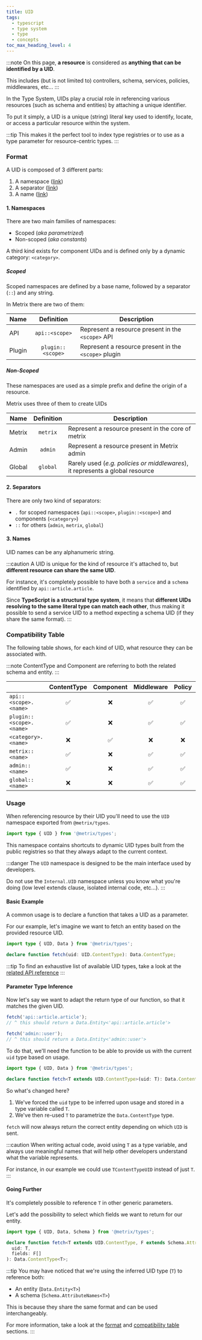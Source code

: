 ```yaml
---
title: UID
tags:
  - typescript
  - type system
  - type
  - concepts
toc_max_heading_level: 4
---
```


:::note
On this page, **a resource** is considered as **anything that can be identified by a UID**.

This includes (but is not limited to) controllers, schema, services, policies, middlewares, etc...
:::

In the Type System, UIDs play a crucial role in referencing various resources (such as schema and entities) by attaching a unique identifier.

To put it simply, a UID is a unique (string) literal key used to identify, locate, or access a particular resource within the system.

:::tip
This makes it the perfect tool to index type registries or to use as a type parameter for resource-centric types.
:::

### Format

A UID is composed of 3 different parts:

1. A namespace ([link](#1-namespaces))
2. A separator ([link](#2-separators))
3. A name ([link](#3-names))

#### 1. Namespaces

There are two main families of namespaces:

- Scoped (_aka parametrized_)
- Non-scoped (_aka constants_)

A third kind exists for component UIDs and is defined only by a dynamic category: `<category>`.

##### Scoped

Scoped namespaces are defined by a base name, followed by a separator (`::`) and any string.

In Metrix there are two of them:

| Name   |    Definition     | Description                                          |
| ------ | :---------------: | ---------------------------------------------------- |
| API    |  `api::<scope>`   | Represent a resource present in the `<scope>` API    |
| Plugin | `plugin::<scope>` | Represent a resource present in the `<scope>` plugin |

##### Non-Scoped

These namespaces are used as a simple prefix and define the origin of a resource.

Metrix uses three of them to create UIDs

| Name   | Definition | Description                                                                   |
| ------ | :--------: | ----------------------------------------------------------------------------- |
| Metrix |  `metrix`  | Represent a resource present in the core of metrix                            |
| Admin  |  `admin`   | Represent a resource present in Metrix admin                                  |
| Global |  `global`  | Rarely used (_e.g. policies or middlewares_), it represents a global resource |

#### 2. Separators

There are only two kind of separators:

- `.` for scoped namespaces (`api::<scope>`, `plugin::<scope>`) and components (`<category>`)
- `::` for others (`admin`, `metrix`, `global`)

#### 3. Names

UID names can be any alphanumeric string.

:::caution
A UID is unique for the kind of resource it's attached to, but **different resource can share the same UID**.

For instance, it's completely possible to have both a `service` and a `schema` identified by `api::article.article`.

Since **TypeScript is a structural type system**, it means that **different UIDs resolving to the same literal type can match each other**, thus making it possible to send a service UID to a method expecting a schema UID (if they share the same format).
:::

### Compatibility Table

The following table shows, for each kind of UID, what resource they can be associated with.

:::note
ContentType and Component are referring to both the related schema and entity.
:::

|                          |    ContentType     |     Component      |     Middleware     |       Policy       |     Controller     |      Service       |
| ------------------------ | :----------------: | :----------------: | :----------------: | :----------------: | :----------------: | :----------------: |
| `api::<scope>.<name>`    | :white_check_mark: |        :x:         | :white_check_mark: | :white_check_mark: | :white_check_mark: | :white_check_mark: |
| `plugin::<scope>.<name>` | :white_check_mark: |        :x:         | :white_check_mark: | :white_check_mark: | :white_check_mark: | :white_check_mark: |
| `<category>.<name>`      |        :x:         | :white_check_mark: |        :x:         |        :x:         |        :x:         |        :x:         |
| `metrix::<name>`         | :white_check_mark: |        :x:         | :white_check_mark: | :white_check_mark: |        :x:         |        :x:         |
| `admin::<name>`          | :white_check_mark: |        :x:         | :white_check_mark: | :white_check_mark: | :white_check_mark: | :white_check_mark: |
| `global::<name>`         |        :x:         |        :x:         | :white_check_mark: | :white_check_mark: |        :x:         |        :x:         |

### Usage

When referencing resource by their UID you'll need to use the `UID` namespace exported from `@metrix/types`.

```typescript
import type { UID } from '@metrix/types';
```

This namespace contains shortcuts to dynamic UID types built from the public registries so that they always adapt to the current context.

:::danger
The `UID` namespace is designed to be the main interface used by developers.

Do not use the `Internal.UID` namespace unless you know what you're doing (low level extends clause, isolated internal code, etc...).
:::

#### Basic Example

A common usage is to declare a function that takes a UID as a parameter.

For our example, let's imagine we want to fetch an entity based on the provided resource UID.

```typescript
import type { UID, Data } from '@metrix/types';

declare function fetch(uid: UID.ContentType): Data.ContentType;
```

:::tip
To find an exhaustive list of available UID types, take a look at the [related API reference](http://foo)
:::

#### Parameter Type Inference

Now let's say we want to adapt the return type of our function, so that it matches the given UID.

```typescript
fetch('api::article.article');
// ^ this should return a Data.Entity<'api::article.article'>

fetch('admin::user');
// ^ this should return a Data.Entity<'admin::user'>
```

To do that, we'll need the function to be able to provide us with the current `uid` type based on usage.

```typescript
import type { UID, Data } from '@metrix/types';

declare function fetch<T extends UID.ContentType>(uid: T): Data.ContentType<T>;
```

So what's changed here?

1. We've forced the `uid` type to be inferred upon usage and stored in a type variable called `T`.
2. We've then re-used `T` to parametrize the `Data.ContentType` type.

`fetch` will now always return the correct entity depending on which `UID` is sent.

:::caution
When writing actual code, avoid using `T` as a type variable, and always use meaningful names that will help other developers understand what the variable represents.

For instance, in our example we could use `TContentTypeUID` instead of just `T`.
:::

#### Going Further

It's completely possible to reference `T` in other generic parameters.

Let's add the possibility to select which fields we want to return for our entity.

```typescript
import type { UID, Data, Schema } from '@metrix/types';

declare function fetch<T extends UID.ContentType, F extends Schema.AttributeNames<T>>(
  uid: T,
  fields: F[]
): Data.ContentType<T>;
```

:::tip
You may have noticed that we're using the inferred UID type (`T`) to reference both:

- An entity (`Data.Entity<T>`)
- A schema (`Schema.AttributeNames<T>`)

This is because they share the same format and can be used interchangeably.

For more information, take a look at the [format](#format) and [compatibility table](#compatibility-table) sections.
:::
